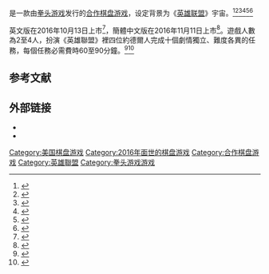 {{NoteTA
|G1=LOL
|G2=Games
}}

{{Infobox game
| title         = 约德尔战斗学院
| designer      = 
| publisher     = [[拳头游戏|拳头游戏]]
| image_link    = 
| image_caption = 
| players       = 2 - 4人
| playing_time  = 60 - 120分钟
| random_chance = 中
| skills        = {{tsl|en|Resource management|资源管理}}，[[企劃|企劃]]
|
}}

{{vgname|约德尔战斗学院|en=Mechs vs. Minions}}是一款由[[拳头游戏|拳头游戏]]发行的[[合作棋盘游戏|合作棋盘游戏]]，设定背景为《[[英雄联盟|英雄联盟]]》宇宙。<ref>{{Cite web|date=2016-10-24|title=League of Legends: Mechs vs Minions review – a challenging triumph|url=http://www.theguardian.com/technology/2016/oct/24/league-of-legends-mechs-vs-minions-review|access-date=2021-02-14|website=the Guardian|language=en}}</ref><ref>{{Cite web|last=Hall|first=Charlie|date=2020-01-13|title=League of Legends developer Riot Games is making new board games|url=https://www.polygon.com/2020/1/13/21063835/league-of-legends-developer-tabletop-tellstones-release-date-price|access-date=2021-02-14|website=Polygon|language=en}}</ref><ref>{{Cite web|last=Machkovech|first=Sam|date=2017-02-18|title=Mechs vs. Minions review: Come for the minis... then maybe leave|url=https://arstechnica.com/gaming/2017/02/league-of-legends-first-board-game-come-for-the-minis-then-maybe-leave/|access-date=2021-02-14|website=Ars Technica|language=en-us}}</ref><ref>{{Cite web|last=Guarino|first=Ben|title='Mechs vs. Minions' Is Violent, Gleeful Fun|url=https://www.inverse.com/article/25379-mechs-vs-minions-review|access-date=2021-02-14|website=Inverse|language=en}}</ref><ref>{{Cite web|title=League of Legends board game, Mechs Vs. Minions, pits Yordles against trash mobs|url=https://www.pcgamesn.com/league-of-legends/league-of-legends-board-game-mechs-vs-minions|access-date=2021-02-14|website=PCGamesN|language=en-GB}}</ref><ref>{{Cite web|title=Unboxing and playing the 'League of Legends' board game|url=https://www.engadget.com/2016-10-29-league-of-legends-mechs-vs-minions-unboxing.html|access-date=2021-02-14|website=Engadget|language=en-US}}</ref>

英文版在2016年10月13日上市<ref>{{Cite web |url = http://www.72g.com/news/149255.html |title = LOL约德尔战斗学院中文版玩法视频 桌游13日发售 |date = 2016年10月11日 |publisher = 72G |language = zh-cn |access-date = 2017年2月3日 |archive-url = https://web.archive.org/web/20161227201128/http://www.72g.com/news/149255.html |archive-date = 2016年12月27日 |dead-url = yes }}</ref>，簡體中文版在2016年11月11日上市<ref>{{Cite web |url =  http://android.gamedog.cn/news/20161022/1919027.html |title = 约德尔战斗学院组成物品和售价公布 |author = 少年 |date =2016年10月22日 |publisher = 游戏狗安卓游戏 |language = zh-cn }}</ref>。遊戲人數為2至4人，扮演《英雄聯盟》裡四位約德爾人完成十個劇情獨立、難度各異的任務，每個任務必需費時60至90分鐘。<ref>{{Cite web |url = http://www.acfun.cn/a/ac3193279 |title = 售价450元，LOL首款桌游《约德尔战斗学院》11月开卖 |date = 2016年10月20日 |publisher = AcFun |language = zh-cn }}</ref><ref>{{Cite web |url = http://news.4399.com/ydezdxy/xinde/m/696385.html |title = 约德尔战斗学院如何购买 游戏购买常见问答|author = 4399树哥 |date = 2016年11月11日 |publisher =  4399约德尔战斗学院 |language = zh-cn }}</ref>

==参考文献==
{{reflist}}

==外部链接==
* {{Official website|https://na.leagueoflegends.com/en/featured/mechs-vs-minions}}
* {{Bgg title|209010|《约德尔战斗学院》}}
{{英雄联盟}}
{{Riot Games}}

[[Category:美国棋盘游戏|Category:美国棋盘游戏]]
[[Category:2016年面世的棋盘游戏|Category:2016年面世的棋盘游戏]]
[[Category:合作棋盘游戏|Category:合作棋盘游戏]]
[[Category:英雄聯盟|Category:英雄聯盟]]
[[Category:拳头游戏游戏|Category:拳头游戏游戏]]